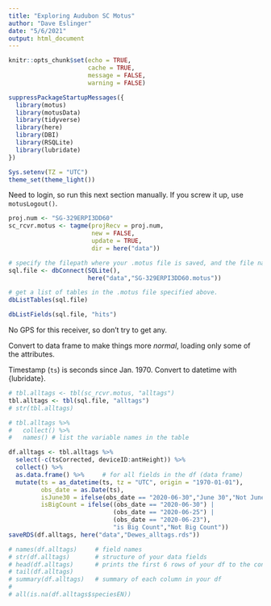 ```yaml
---
title: "Exploring Audubon SC Motus"
author: "Dave Eslinger"
date: "5/6/2021"
output: html_document
---
```


```r
knitr::opts_chunk$set(echo = TRUE,
                      cache = TRUE,
                      message = FALSE,
                      warning = FALSE)
```

```r
suppressPackageStartupMessages({
  library(motus)
  library(motusData)
  library(tidyverse)
  library(here)
  library(DBI)
  library(RSQLite)
  library(lubridate)
})
```

```r
Sys.setenv(TZ = "UTC")
theme_set(theme_light())
```

Need to login, so run this next section manually. If you screw it up, use `motusLogout()`.

```r
proj.num <- "SG-329ERPI3DD60"
sc_rcvr.motus <- tagme(projRecv = proj.num,
                       new = FALSE,
                       update = TRUE,
                       dir = here("data"))


```

```r
# specify the filepath where your .motus file is saved, and the file name.
sql.file <- dbConnect(SQLite(), 
                      here("data","SG-329ERPI3DD60.motus"))

# get a list of tables in the .motus file specified above.
dbListTables(sql.file) 

dbListFields(sql.file, "hits")

```

No GPS for this receiver, so don't try to get any.


Convert to data frame to make things more _normal_, loading only some of the attributes.

Timestamp (`ts`) is seconds since Jan. 1970.  Convert to datetime with {lubridate}.

```r
# tbl.alltags <- tbl(sc_rcvr.motus, "alltags")
tbl.alltags <- tbl(sql.file, "alltags")
# str(tbl.alltags)

# tbl.alltags %>% 
#   collect() %>%
#   names() # list the variable names in the table

df.alltags <- tbl.alltags %>% 
  select(-c(tsCorrected, deviceID:antHeight)) %>%
  collect() %>% 
  as.data.frame() %>%     # for all fields in the df (data frame)
  mutate(ts = as_datetime(ts, tz = "UTC", origin = "1970-01-01"),
         obs_date = as.Date(ts),
         isJune30 = ifelse(obs_date == "2020-06-30","June 30","Not June 30"),
         isBigCount = ifelse((obs_date == "2020-06-30") |
                             (obs_date == "2020-06-25") |
                             (obs_date == "2020-06-23"),
                             "is Big Count","Not Big Count"))
saveRDS(df.alltags, here("data","Dewes_alltags.rds"))

# names(df.alltags)     # field names
# str(df.alltags)       # structure of your data fields
# head(df.alltags)      # prints the first 6 rows of your df to the console
# tail(df.alltags)
# summary(df.alltags)   # summary of each column in your df
# 
# all(is.na(df.alltags$speciesEN))
```
